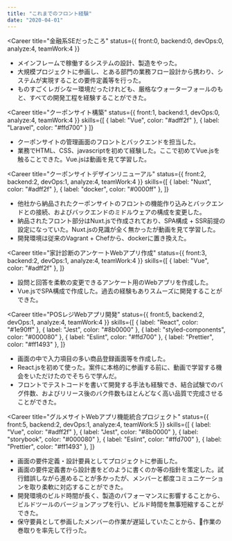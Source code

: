 ```yaml
---
title: "これまでのフロント経験"
date: "2020-04-01"
---
```



<Career
  title="金融系SEだったころ" 
  status={{
    front:0,
    backend:0,
    devOps:0,
    analyze:4,
    teamWork:4
  }}
>
  <ul style={{fontSize: '1.5rem'}}>
    <li>メインフレームで稼働するシステムの設計、製造をやった。</li>
    <li>大規模プロジェクトに参画し、とある部門の業務フロー設計から携わり、システムが実現することの要件定義等を行った。</li>
    <li>ものすごくレガシなー環境だったけれども、厳格なウォーターフォールのもと、すべての開発工程を経験することができた。</li>
  </ul>
</Career>

<Career
  title="クーポンサイト構築" 
  status={{
    front:1,
    backend:1,
    devOps:0,
    analyze:4,
    teamWork:4
  }}
  skills={[
    { label: "Vue", color: "#adff2f" },
    { label: "Laravel", color: "#ffd700" }
  ]}
>
  <ul style={{fontSize: '1.5rem'}}>
    <li>クーポンサイトの管理画面のフロントとバックエンドを担当した。</li>
    <li>業務でHTML、CSS、javascriptを初めて経験した。ここで初めてVue.jsを触ることできた。Vue.jsは動画を見て学習した。</li>
  </ul>
</Career>

<Career
  title="クーポンサイトデザインリニューアル" 
  status={{
    front:2,
    backend:2,
    devOps:1,
    analyze:4,
    teamWork:4
  }}
  skills={[
    { label: "Nuxt", color: "#adff2f" },
    { label: "docker", color: "#0000ff" },
  ]}
>
  <ul style={{fontSize: '1.5rem'}}>
    <li>他社から納品されたクーポンサイトのフロントの機能作り込みとバックエンドとの接続、およびバックエンドのミドルウェアの構成を変更した。</li>
    <li>納品されたフロント部分はNuxt.jsで作成されており、SPA構成 + SSR前提の設定になっていた。Nuxt.jsの見識が全く無かったが動画を見て学習した。</li>
    <li>開発環境は従来のVagrant + Chefから、dockerに置き換えた。</li>
  </ul>
</Career>

<Career
  title="家計診断のアンケートWebアプリ作成" 
  status={{
    front:3,
    backend:2,
    devOps:1,
    analyze:4,
    teamWork:4
  }}
  skills={[
    { label: "Vue", color: "#adff2f" },
  ]}
>
  <ul style={{fontSize: '1.5rem'}}>
    <li>設問と回答を柔軟の変更できるアンケート用のWebアプリを作成した。</li>
    <li>Vue.jsでSPA構成で作成した。過去の経験もありスムーズに開発することができた。</li>
  </ul>
</Career>

<Career
  title="POSレジWebアプリ開発" 
  status={{
    front:5,
    backend:2,
    devOps:1,
    analyze:4,
    teamWork:4
  }}
  skills={[
    { label: "React", color: "#1e90ff" },
    { label: "Jest", color: "#8b0000" },
    { label: "styled-components", color: "#000080" },
    { label: "Eslint", color: "#ffd700" },
    { label: "Prettier", color: "#ff1493" },
  ]}
>
  <ul style={{fontSize: '1.5rem'}}>
    <li>画面の中で入力項目の多い商品登録画面等を作成した。</li>
    <li>React.jsを初めて使った。案件に本格的に参画する前に、動画で学習する機会をいただけたのでそちらで学んだ。</li>
    <li>フロントでテストコードを書いて開発する手法も経験でき、結合試験でのバグ件数、およびリリース後のバク件数もほとんどなく高い品質で完成させることができた。</li>
  </ul>
</Career>

<Career
  title="グルメサイトWebアプリ機能統合プロジェクト" 
  status={{
    front:5,
    backend:2,
    devOps:1,
    analyze:4,
    teamWork:5
  }}
  skills={[
    { label: "Vue", color: "#adff2f" },
    { label: "Jest", color: "#8b0000" },
    { label: "storybook", color: "#000080" },
    { label: "Eslint", color: "#ffd700" },
    { label: "Prettier", color: "#ff1493" },
  ]}
>
  <ul style={{fontSize: '1.5rem'}}>
    <li>画面の要件定義・設計要員としてプロジェクトに参画した。</li>
    <li>画面の要件定義書から設計書をどのように書くのか等の指針を策定した。試行錯誤しながら進めることが多かったが、メンバーと都度コミュニケーションを取り柔軟に対応することができた。</li>
    <li>開発環境のビルド時間が長く、製造のパフォーマンスに影響することから、ビルドツールのバージョンアップを行い、ビルド時間を無事短縮することができた。</li>
    <li>保守要員として参画したメンバーの作業が遅延していたことから、作業の巻取りを率先して行った。</li>
  </ul>
</Career>